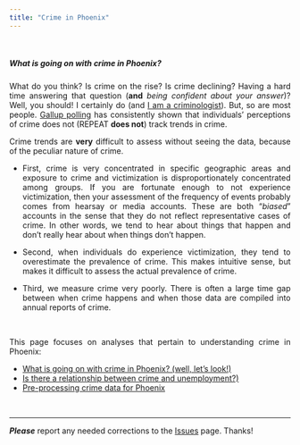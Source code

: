 ```yaml
---
title: "Crime in Phoenix"
---
```


<br>

##### *What is going on with crime in Phoenix?*

<div style="text-align: justify;">

What do you think? Is crime on the rise? Is crime declining? Having a hard time answering that question (**and** *being confident about your answer*)? Well, you should! I certainly do (and [I am a criminologist](https://jacobtnyoung.github.io/)). But, so are most people. [Gallup polling](https://news.gallup.com/poll/268283/describe-problem-crime-serious.aspx) has consistently shown that individuals' perceptions of crime does not (REPEAT **does not**) track trends in crime.  

Crime trends are **very** difficult to assess without seeing the data, because of the peculiar nature of crime. 

  * First, crime is very concentrated in specific geographic areas and exposure to crime and victimization is disproportionately concentrated among groups. If you are fortunate enough to not experience victimization, then your assessment of the frequency of events probably comes from hearsay or media accounts. These are both "*biased*" accounts in the sense that they do not reflect representative cases of crime. In other words, we tend to hear about things that happen and don't really hear about when things don't happen.  

  * Second, when individuals do experience victimization, they tend to overestimate the prevalence of crime. This makes intuitive sense, but makes it difficult to assess the actual prevalence of crime.  

  * Third, we measure crime very poorly. There is often a large time gap between when crime happens and when those data are compiled into annual reports of crime. 

<br>

This page focuses on analyses that pertain to understanding crime in Phoenix:  

  * [What is going on with crime in Phoenix? (well, let's look!)](https://jacobtnyoung.github.io/OpenCrimPhx/crime-trends.html)  
  * [Is there a relationship between crime and unemployment?)](https://jacobtnyoung.github.io/OpenCrimPhx/crime-unemployment.html)  
  * [Pre-processing crime data for Phoenix](https://jacobtnyoung.github.io/OpenCrimPhx/crime-preprocessing.html)

</div>

<br>

----

***Please*** report any needed corrections to the [Issues](https://github.com/jacobtnyoung/OpenCrimPhx/issues/new) page. Thanks!

<br>